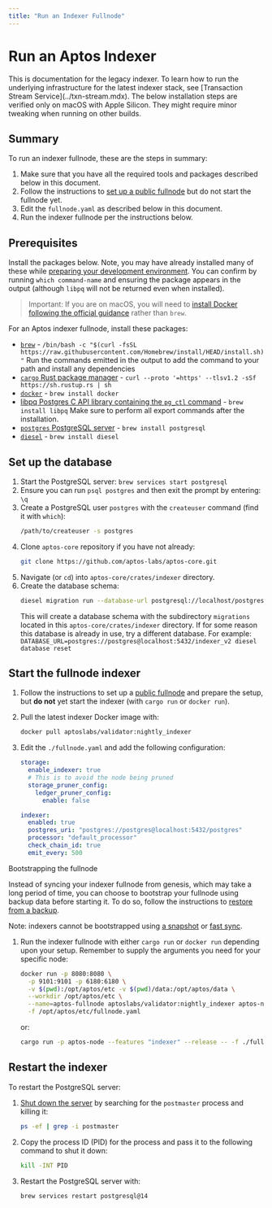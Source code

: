 ```yaml
---
title: "Run an Indexer Fullnode"
---
```


# Run an Aptos Indexer

<Callout type="warning"> 
This is documentation for the legacy indexer. To learn how to run the underlying infrastructure for the latest indexer stack, see [Transaction Stream Service](../txn-stream.mdx).
</Callout>

<Callout type="warning"> 
The below installation steps are verified only on macOS with Apple Silicon. They might require minor tweaking when running on other builds.
</Callout>

## Summary

To run an indexer fullnode, these are the steps in summary:

1. Make sure that you have all the required tools and packages described below in this document.
1. Follow the instructions to [set up a public fullnode](../../../network/nodes/full-node/verify-pfn.mdx) but do not start the fullnode yet.
1. Edit the `fullnode.yaml` as described below in this document.
1. Run the indexer fullnode per the instructions below.

## Prerequisites

Install the packages below. Note, you may have already installed many of these while [preparing your development environment](../../../network/nodes/building-from-source.mdx). You can confirm by running `which command-name` and ensuring the package appears in the output (although `libpq` will not be returned even when installed).

> Important: If you are on macOS, you will need to [install Docker following the official guidance](https://docs.docker.com/desktop/install/mac-install/) rather than `brew`.

For an Aptos indexer fullnode, install these packages:

- [`brew`](https://brew.sh/) - `/bin/bash -c "$(curl -fsSL https://raw.githubusercontent.com/Homebrew/install/HEAD/install.sh)"` Run the commands emitted in the output to add the command to your path and install any dependencies
- [`cargo` Rust package manager](https://www.rust-lang.org/tools/install) - `curl --proto '=https' --tlsv1.2 -sSf https://sh.rustup.rs | sh`
- [`docker`](https://docs.docker.com/get-docker/) - `brew install docker`
- [libpq Postgres C API library containing the `pg_ctl` command](https://formulae.brew.sh/formula/libpq) - `brew install libpq`
  Make sure to perform all export commands after the installation.
- [`postgres` PostgreSQL server](https://www.postgresql.org/) - `brew install postgresql`
- [`diesel`](https://diesel.rs/) - `brew install diesel`

## Set up the database

1. Start the PostgreSQL server:
   `brew services start postgresql`
1. Ensure you can run `psql postgres` and then exit the prompt by entering: `\q`
1. Create a PostgreSQL user `postgres` with the `createuser` command (find it with `which`):
   ```bash filename="Terminal"
   /path/to/createuser -s postgres
   ```
1. Clone `aptos-core` repository if you have not already:
   ```bash filename="Terminal"
   git clone https://github.com/aptos-labs/aptos-core.git
   ```
1. Navigate (or `cd`) into `aptos-core/crates/indexer` directory.
1. Create the database schema:
   ```bash filename="Terminal"
   diesel migration run --database-url postgresql://localhost/postgres
   ```
   This will create a database schema with the subdirectory `migrations` located in this `aptos-core/crates/indexer` directory. If for some reason this database is already in use, try a different database. For example: `DATABASE_URL=postgres://postgres@localhost:5432/indexer_v2 diesel database reset`

## Start the fullnode indexer

1. Follow the instructions to set up a [public fullnode](../../../network/nodes/full-node/verify-pfn.mdx) and prepare the setup, but **do not** yet start the indexer (with `cargo run` or `docker run`).
1. Pull the latest indexer Docker image with:
   ```bash filename="Terminal"
   docker pull aptoslabs/validator:nightly_indexer
   ```
1. Edit the `./fullnode.yaml` and add the following configuration:

   ```yaml filename="fullnode.yaml"
   storage:
     enable_indexer: true
     # This is to avoid the node being pruned
     storage_pruner_config:
       ledger_pruner_config:
         enable: false

   indexer:
     enabled: true
     postgres_uri: "postgres://postgres@localhost:5432/postgres"
     processor: "default_processor"
     check_chain_id: true
     emit_every: 500
   ```

<Callout type="info"> 
Bootstrapping the fullnode

Instead of syncing your indexer fullnode from genesis, which may take a long period of time, you can choose to bootstrap your fullnode using backup data before starting it. To do so, follow the instructions to [restore from a backup](../../../network/nodes/bootstrap-fullnode/aptos-db-restore.mdx).

Note: indexers cannot be bootstrapped using [a snapshot](../../../network/nodes/bootstrap-fullnode.mdx) or [fast sync](../../../network/nodes/configure/state-sync.mdx#fast-syncing).
</Callout>

1. Run the indexer fullnode with either `cargo run` or `docker run` depending upon your setup. Remember to supply the arguments you need for your specific node:
   ```bash filename="Terminal"
   docker run -p 8080:8080 \
     -p 9101:9101 -p 6180:6180 \
     -v $(pwd):/opt/aptos/etc -v $(pwd)/data:/opt/aptos/data \
     --workdir /opt/aptos/etc \
     --name=aptos-fullnode aptoslabs/validator:nightly_indexer aptos-node \
     -f /opt/aptos/etc/fullnode.yaml
   ```
   or:
   ```bash filename="Terminal"
   cargo run -p aptos-node --features "indexer" --release -- -f ./fullnode.yaml
   ```

## Restart the indexer

To restart the PostgreSQL server:

1. [Shut down the server](https://www.postgresql.org/docs/8.1/postmaster-shutdown.html) by searching for the `postmaster` process and killing it:

   ```bash filename="Terminal"
   ps -ef | grep -i postmaster
   ```

1. Copy the process ID (PID) for the process and pass it to the following command to shut it down:

   ```bash filename="Terminal"
   kill -INT PID
   ```

1. Restart the PostgreSQL server with:
   ```bash filename="Terminal"
   brew services restart postgresql@14
   ```
